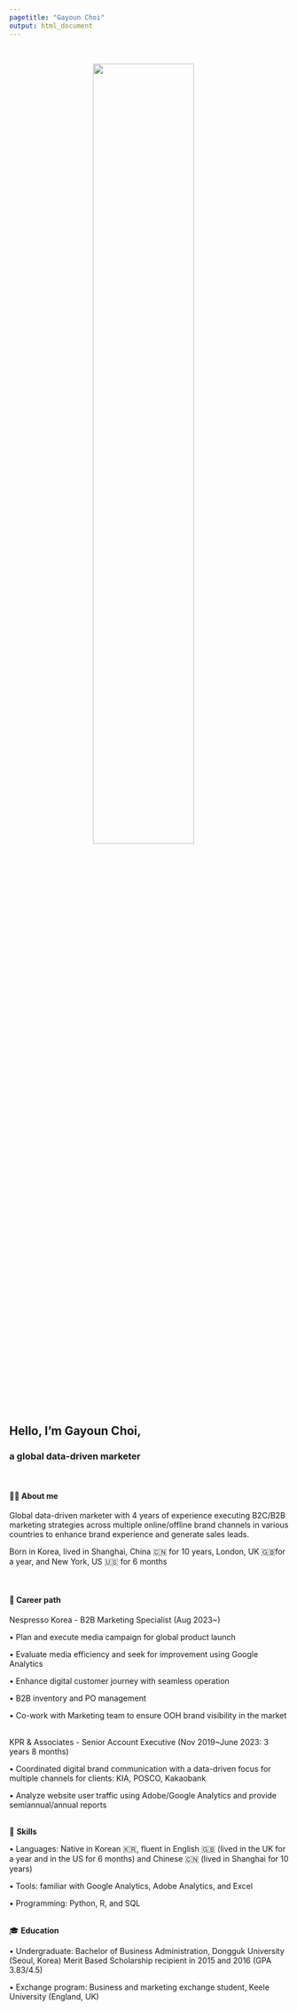 ```yaml
---
pagetitle: "Gayoun Choi"
output: html_document
---
```


<link rel="stylesheet" href="styles.css" type="text/css">
<link rel="stylesheet" href="site_libs/academicons-1.9.1/css/academicons.min.css"/>

<br>

<p align="center">
<img src="images/profile_emoji.jpeg" style="width:60%; border:0px solid; margin-right: 20px" align="center">
</p>
<br>

<br><br>

## **Hello, I'm Gayoun Choi,**
### **a global data-driven marketer**
<br>

#### **👋🏻 About me**
Global data-driven marketer with 4 years of experience executing B2C/B2B marketing strategies across multiple online/offline brand channels in various countries to enhance brand experience and generate sales leads.

Born in Korea, lived in Shanghai, China 🇨🇳 for 10 years, London, UK 🇬🇧for a year, and New York, US 🇺🇸 for 6 months

<br>

#### **💼 Career path**

Nespresso Korea - B2B Marketing Specialist (Aug 2023~)

• Plan and execute media campaign for global product launch

• Evaluate media efficiency and seek for improvement using Google Analytics

• Enhance digital customer journey with seamless operation

• B2B inventory and PO management

• Co-work with Marketing team to ensure OOH brand visibility in the market

<br>
KPR & Associates - Senior Account Executive (Nov 2019~June 2023: 3 years 8 months)

• Coordinated digital brand communication with a data-driven focus for multiple channels for clients: KIA, POSCO, Kakaobank

• Analyze website user traffic using Adobe/Google Analytics and provide semiannual/annual reports

<br>
💪 **Skills**

• Languages: Native in Korean 🇰🇷, fluent in English 🇬🇧 (lived in the UK for a year and in the US for 6 months) and Chinese 🇨🇳 (lived in Shanghai for 10 years)

• Tools: familiar with Google Analytics, Adobe Analytics, and Excel

• Programming: Python, R, and SQL

<br>
🎓 **Education**

• Undergraduate: Bachelor of Business Administration, Dongguk University (Seoul, Korea)
Merit Based Scholarship recipient in 2015 and 2016 (GPA 3.83/4.5)

• Exchange program: Business and marketing exchange student, Keele University (England, UK)